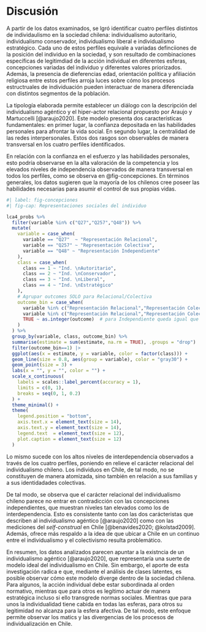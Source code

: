 # Discusión {-}

A partir de los datos examinados, se lgró identificar cuatro perfiles distintos de individaulismo en la sociedad chilena: individualismo autoritario, individualismo conservador, individualismo liberal e individualismo estratégico. Cada uno de estos perfiles equivale a variadas definciiones de la posición del individuo en la sociedad, y son resultado de combinaciones específicas de legitimdiad de la acción individual en diferentes esferas, concepciones variadas del individuo y diferentes valores priorizados. Además, la presencia de dieferencias edad, orientación política y afiliación religiosa entre estos perfiles arroja luces sobre cómo los procesos estructruales de individuación pueden interactuar de manera diferenciada con distintos segmentos de la población.

La tipología elaborada permite establecer un diálogo con la descripción del individualismo agéntico y el hiper-actor relacional propuesto por Araujo y Martuccelli [@araujo2020]. Este modelo presenta dos características fundamentales: en primer lugar, la confianza depositada en las habilidades personales para afrontar la vida social. En segundo lugar, la centralidad de las redes interpersonales. Estos dos rasgos son observables de manera transversal en los cuatro perfiles identificados.

En relación con la confianza en el esfuerzo y las habilidades personales, esto podría observarse en la alta valoración de la competencia y los elevados niveles de independencia observados de manera transversal en todos los perfiles, como se observa en @fig-concepciones. En términos generales, los datos sugieren que la mayoría de los chilenos cree poseer las habilidades necesarias para asumir el control de sus propias vidas.

```r
#| label: fig-concepciones
#| fig-cap: Representaciones sociales del individuo

lca4_probs %>%
  filter(variable %in% c("Q27","Q257","Q48")) %>%
  mutate(
    variable = case_when(
      variable == "Q27"  ~ "Representación Relacional",
      variable == "Q257" ~ "Representación Colectiva",
      variable == "Q48" ~ "Representación Independiente"
    ),
    class = case_when(
      class == 1 ~ "Ind. \nAutoritario",
      class == 2 ~ "Ind. \nConservador",
      class == 3 ~ "Ind. \nLiberal",
      class == 4 ~ "Ind. \nEstratégico"
    ),
    # Agrupar outcomes SOLO para Relacional/Colectiva
    outcome_bin = case_when(
      variable %in% c("Representación Relacional","Representación Colectiva") & outcome %in% c(1, 2) ~ 1L,
      variable %in% c("Representación Relacional","Representación Colectiva") & outcome %in% c(3, 4) ~ 2L,
      TRUE ~ as.integer(outcome)  # para Independiente queda igual que venía
    )
  ) %>%
  group_by(variable, class, outcome_bin) %>%
  summarise(estimate = sum(estimate, na.rm = TRUE), .groups = "drop") |>
  filter(outcome_bin==1) |>
  ggplot(aes(x = estimate, y = variable, color = factor(class))) +
  geom_line(size = 0.8, aes(group = variable), color = "gray30") +
  geom_point(size = 3) +
  labs(x = "", y = "", color = "") +
  scale_x_continuous(
    labels = scales::label_percent(accuracy = 1),
    limits = c(0, 1),
    breaks = seq(0, 1, 0.2)
  ) +
  theme_minimal() +
  theme(
    legend.position = "bottom",
    axis.text.x = element_text(size = 14),
    axis.text.y = element_text(size = 14),
    legend.text  = element_text(size = 12),
    plot.caption = element_text(size = 12)
  )

```

Lo mismo sucede con los altos niveles de interdependencia observados a través de los cuatro perfiles, poniendo en relieve el carácter relacional del individualismo chileno. Los individuos en Chile, de tal modo, no se constituyen de manera atomizada, sino también en relación a sus familias y a sus identidadades colectivas.

De tal modo, se observa que el carácter relacional del individualismo chileno parece no entrar en contradicción con las concepciones independientes, que muestran niveles tan elevados como los de interdependencia. Esto es consistente tanto con las dos carácteristas que describen al individualismo agéntico [@araujo2020] como con las mediciones del *self-construal* en Chile [@benavides2020; @kolstad2009]. Además, ofrece más respaldo a la idea de que ubicar a Chile en un continuo entre el individualismo y el colectivismo resulta problemático. 

En resumen, los datos analizados parecen apuntar a la existncia de un individualismo agéntico [@araujo2020], que representaría una suerte de modelo ideal del individualismo en Chile. Sin embargo, el aporte de esta investigación radica e que, mediante el análisis de clases latentes, es posible observar cómo este modelo diverge dentro de la sociedad chilena. Para algunos, la acción individual debe estar subordinada al orden normativo, mientras que para otros es legítimo actuar de manera estratégica incluso si ello transgrede normas sociales. Mientras que para unos la individualidad tiene cabida en todas las esferas, para otros su legitimidad no alcanza para la esfera afectiva. De tal modo, este enfoque permite observar los matics y las divergencias de los procesos de individualización en Chile. 
 

